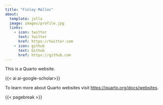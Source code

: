 ```yaml
---
title: "Finley Malloc"
about:
  template: jolla
  image: images/profile.jpg
  links:
    - icon: twitter
      text: twitter
      href: https://twitter.com
    - icon: github
      text: Github
      href: https://github.com
---
```


This is a Quarto website. 

{{< ai ai-google-scholar>}}

<i class="ai ai-google-scholar-square ai-3x"></i>

To learn more about Quarto websites visit <https://quarto.org/docs/websites>.

{{< pagebreak >}}

::: {.column-page-inset .text-center}
```{=html}
<a class="btn btn-outline-dark", href="https://x.com/BignardiG" target="_blank" rel="noopener noreferrer">
    <i class="bi bi-twitter" role='img' aria-label='Twitter'></i>
</a>

<a class="btn btn-outline-dark", href="https://github.com/giac01/" target="_blank" rel="noopener noreferrer">
    <i class="bi bi-github" role='img' aria-label='Github'></i>
</a>

<a class="btn btn-outline-dark", href="https://scholar.google.co.uk/citations?hl=en&user=lbJACXwAAAAJ&view_op=list_works&sortby=pubdate" target="_blank" rel="noopener noreferrer">
    <i class="ai ai-google-scholar" role='img' aria-label='Google Scholar'></i>
</a>

<a class="btn btn-outline-dark", href="mailto:bignardig@outlook.com" target="_blank" rel="noopener noreferrer">
    <i class="ai bi-envelope" role='img' aria-label='email'></i>
</a>

<a class="btn btn-outline-dark", href="https://orcid.org/0000-0002-1153-0838" target="_blank" rel="noopener noreferrer">
    <i class="ai ai-orcid" role='img' aria-label='email'></i>
</a>

```
::: 